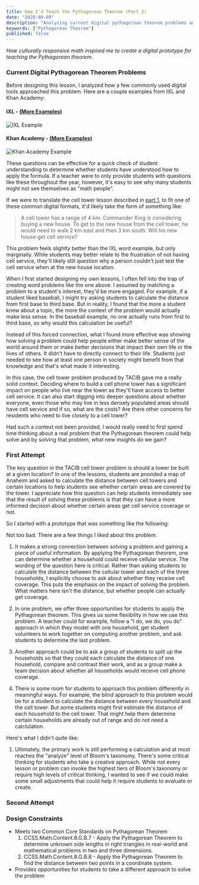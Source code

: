 ```yaml
---
title: How I'd Teach the Pythagorean Theorem (Part 2)
date: "2020-08-09"
description: "Analyzing current digital pythagorean theorem problems and designing a different approach."
keywords: ["Pythagorean Theorem"]
published: false
---
```



<i>
  How culturally responsive math inspired me to create a digital prototype for
  teaching the Pythagorean theorem.
</i>

### Current Digital Pythagorean Theorem Problems

Before designing this lesson, I analyzed how a few commonly used digital tools approached this problem. Here are a couple examples from IXL and Khan Academy:

#### IXL - [(More Examples)](https://www.ixl.com/math/grade-7/pythagorean-theorem-find-the-length-of-the-hypotenuse)

![IXL Example](./ixl_pythagorean_theorem.png)

#### Khan Academy - [(More Examples)](https://www.khanacademy.org/math/basic-geo/basic-geometry-pythagorean-theorem/geo-pythagorean-theorem/e/pythagorean_theorem_1)

![Khan Academy Example](./khan_academy_pythagorean_theorem.png)

These questions can be effective for a quick check of student understanding to determine whether students
have understood how to apply the formula. If a teacher were to only provide students with questions like these throughout the year, however, it's easy to see why many students might not see themselves as "math people".

If we were to translate the cell tower lesson described in <a href="./cell-tower-1" target="_blank">part 1</a>, to fit one of these common digital formats, it'd likely take the form of something like:

> A cell tower has a range of 4 km. Commander King is considering buying a new house. To get to the new house from the cell tower, he would need to walk 2 km east and then 3 km south. Will his new house get cell service?

This problem feels slightly better than the IXL word example, but only marginally. While students may better relate to the frustration of not having cell service, they'll likely still question why a person couldn't just test the cell service when at the new house location.

When I first started designing my own lessons, I often fell into the trap of creating word problems like the one above. I assumed by matching a problem to a student's interest, they'd be more engaged. For example, if a student liked baseball, I might try asking students to calculate the distance from first base to third base. But in reality, I found that the more a student knew about a topic, the more the context of the problem would actually make less sense. In the baseball example, no one actually runs from first to third base, so why would this calculation be useful?

Instead of this forced connection, what I found more effective was showing how solving a problem could help people either make better sense of the world around them or make better decisions that impact their own life or the lives of others. It didn't have to directly connect to their life. Students just needed to see how at least one person in society might benefit from that knowledge and that's what made it interesting.

In this case, the cell tower problem produced by TACIB gave me a really solid context. Deciding where to build a cell phone tower has a significant impact on people who live near the tower as they'll have access to better cell service. It can also start digging into deeper questions about whether everyone, even those who may live in less densely populated areas should have cell service and if so, what are the costs? Are there other concerns for residents who need to live closely to a cell tower?

Had such a context not been provided, I would really need to first spend time thinking about a real problem that the Pythagorean theorem could help solve and by solving that problem, what new insights do we gain?

### First Attempt

The key question in the TACIB cell tower problem is should a tower be built at a given location? In one of the lessons, students are provided a map of Anaheim and asked to calculate the distance between cell towers and certain locations to help students see whether certain areas are covered by the tower. I appreciate how this question can help students immediately see that the result of solving these problems is that they can have a more informed decision about whether certain areas get cell service coverage or not.

So I started with a prototype that was something like the following:

<PrototypeOne />

Not too bad. There are a few things I liked about this problem.

1. It makes a strong connection between solving a problem and gaining a piece of useful information. By applying the Pythagorean theorem, one can determine whether a household could receive cellular service. The wording of the question here is critical. Rather than asking students to calculate the distance between the cellular tower and each of the three households, I explicitly choose to ask about whether they receive cell coverage. This puts the emphasis on the impact of solving the problem. What matters here isn't the distance, but whether people can actually get coverage.

2. In one problem, we offer three opportunities for students to apply the Pythagorean theorem. This gives us some flexibility in how we use this problem. A teacher could for example, follow a "I do, we do, you do" approach in which they model with one household, get student volunteers to work together on computing another problem, and ask students to determine the last problem.

3. Another approach could be to ask a group of students to split up the households so that they could each calculate the distance of one household, compare and contrast their work, and as a group make a team decision about whether all households would receive cell phone coverage.

4. There is some room for students to approach this problem differently in meaningful ways. For example, the blind approach to this problem would be for a student to calculate the distance between every household and the cell tower. But some students might first estimate the distance of each household to the cell tower. That might help them determine certain households are already out of range and do not need a calclulation.

Here's what I didn't quite like:

1. Ultimately, the primary work is still performing a calculation and at most reaches the "analyze" level of Bloom's taxonomy. There's some critical thinking for students who take a creative approach. While not every lesson or problem can invoke the highest tiers of Bloom's taxonomy or require high levels of critical thinking, I wanted to see if we could make some small adjustments that could help it require students to evaluate or create.

### Second Attempt

### Design Constraints

- Meets two Common Core Standards on Pythagorean Theorem
  1. CCSS.Math.Content.8.G.B.7 - Apply the Pythagorean Theorem to determine unknown side lengths in right triangles in real-world and mathematical problems in two and three dimensions.
  1. CCSS.Math.Content.8.G.B.8 - Apply the Pythagorean Theorem to find the distance between two points in a coordinate system.
- Provides opportunities for students to take a different approach to solve the problem
